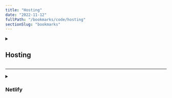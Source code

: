 ```yaml
---
title: "Hosting"
date: "2022-11-12"
fullPath: "/bookmarks/code/hosting"
sectionSlug: "bookmarks"
---
```


<details>
<summary>

## Hosting

</summary>

<p>

- _[TODO 🙃](#)_

</p>
</details>

---

<details>
<summary>

### Netlify

</summary>

<p>

- [javascript - Basic authentication with fetch? - Stack Overflow](https://stackoverflow.com/questions/43842793/basic-authentication-with-fetch)
- [netlify.toml Reference | Netlify](https://www.netlify.com/docs/netlify-toml-reference/)
- [How to interpolate environment variables within netlify.toml config - Stack Overflow](https://stackoverflow.com/questions/50797497/how-to-interpolate-environment-variables-within-netlify-toml-config)

</p>
</details>
